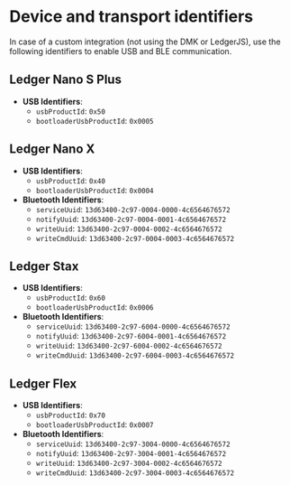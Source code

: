# Device and transport identifiers

In case of a custom integration (not using the DMK or LedgerJS), use the following identifiers to enable USB and BLE communication.

## Ledger Nano S Plus

- **USB Identifiers**:
  - `usbProductId`: `0x50`
  - `bootloaderUsbProductId`: `0x0005`

## Ledger Nano X

- **USB Identifiers**:
  - `usbProductId`: `0x40`
  - `bootloaderUsbProductId`: `0x0004`
- **Bluetooth Identifiers**:
  - `serviceUuid`: `13d63400-2c97-0004-0000-4c6564676572`
  - `notifyUuid`: `13d63400-2c97-0004-0001-4c6564676572`
  - `writeUuid`: `13d63400-2c97-0004-0002-4c6564676572`
  - `writeCmdUuid`: `13d63400-2c97-0004-0003-4c6564676572`

## Ledger Stax

- **USB Identifiers**:
  - `usbProductId`: `0x60`
  - `bootloaderUsbProductId`: `0x0006`
- **Bluetooth Identifiers**:
  - `serviceUuid`: `13d63400-2c97-6004-0000-4c6564676572`
  - `notifyUuid`: `13d63400-2c97-6004-0001-4c6564676572`
  - `writeUuid`: `13d63400-2c97-6004-0002-4c6564676572`
  - `writeCmdUuid`: `13d63400-2c97-6004-0003-4c6564676572`

## Ledger Flex

- **USB Identifiers**:
  - `usbProductId`: `0x70`
  - `bootloaderUsbProductId`: `0x0007`
- **Bluetooth Identifiers**:
  - `serviceUuid`: `13d63400-2c97-3004-0000-4c6564676572`
  - `notifyUuid`: `13d63400-2c97-3004-0001-4c6564676572`
  - `writeUuid`: `13d63400-2c97-3004-0002-4c6564676572`
  - `writeCmdUuid`: `13d63400-2c97-3004-0003-4c6564676572`
